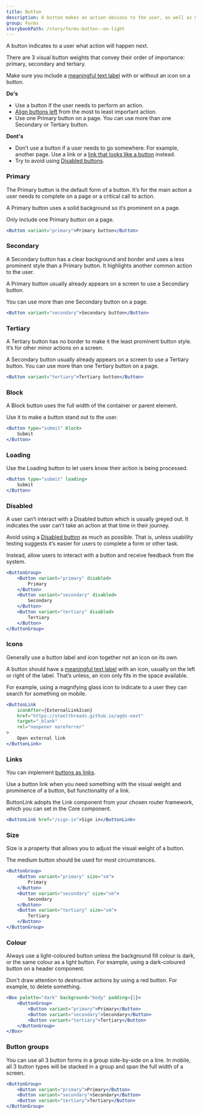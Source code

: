 ```yaml
---
title: Button
description: A button makes an action obvious to the user, as well as making an action faster and easier to perform.
group: Forms
storybookPath: /story/forms-button--on-light
---
```


A button indicates to a user what action will happen next.

There are 3 visual button weights that convey their order of importance: primary, secondary and tertiary.

Make sure you include a [meaningful text label](/packages/forms/button/rationale#meaningful-text-label) with or without an icon on a button.

**Do's**

- Use a button if the user needs to perform an action.
- [Align buttons left](/packages/forms/button/rationale#align-buttons-left) from the most to least important action.
- Use one Primary button on a page. You can use more than one Secondary or Tertiary button.

**Dont's**

- Don’t use a button if a user needs to go somewhere. For example, another page. Use a link or a [link that looks like a button](#links) instead.
- Try to avoid using [Disabled buttons](/packages/forms/button/accessibility).

### Primary

The Primary button is the default form of a button. It’s for the main action a user needs to complete on a page or a critical call to action.

A Primary button uses a solid background so it’s prominent on a page.

Only include one Primary button on a page.

```jsx live
<Button variant="primary">Primary button</Button>
```

### Secondary

A Secondary button has a clear background and border and uses a less prominent style than a Primary button. It highlights another common action to the user.

A Primary button usually already appears on a screen to use a Secondary button.

You can use more than one Secondary button on a page.

```jsx live
<Button variant="secondary">Secondary button</Button>
```

### Tertiary

A Tertiary button has no border to make it the least prominent button style. It’s for other minor actions on a screen.

A Secondary button usually already appears on a screen to use a Tertiary button. You can use more than one Tertiary button on a page.

```jsx live
<Button variant="tertiary">Tertiary button</Button>
```

### Block

A Block button uses the full width of the container or parent element.

Use it to make a button stand out to the user.

```jsx live
<Button type="submit" block>
	Submit
</Button>
```

### Loading

Use the Loading button to let users know their action is being processed.

```jsx live
<Button type="submit" loading>
	Submit
</Button>
```

### Disabled

A user can’t interact with a Disabled button which is usually greyed out. It indicates the user can’t take an action at that time in their journey.

Avoid using a [Disabled button](/packages/forms/button/accessibility) as much as possible. That is, unless usability testing suggests it’s easier for users to complete a form or other task.

Instead, allow users to interact with a button and receive feedback from the system.

```jsx live
<ButtonGroup>
	<Button variant="primary" disabled>
		Primary
	</Button>
	<Button variant="secondary" disabled>
		Secondary
	</Button>
	<Button variant="tertiary" disabled>
		Tertiary
	</Button>
</ButtonGroup>
```

### Icons

Generally use a button label and icon together not an icon on its own.

A button should have a [meaningful text label](/packages/forms/button/rationale#meaningful-text-label) with an icon, usually on the left or right of the label. That’s unless, an icon only fits in the space available.

For example, using a magnifying glass icon to indicate to a user they can search for something on mobile.

```jsx live
<ButtonLink
	iconAfter={ExternalLinkIcon}
	href="https://steelthreads.github.io/agds-next"
	target="_blank"
	rel="noopener noreferrer"
>
	Open external link
</ButtonLink>
```

### Links

You can implement [buttons as links](/packages/forms/button/accessibility).

Use a button link when you need something with the visual weight and prominence of a button, but functionality of a link.

ButtonLink adopts the Link component from your chosen router framework, which you can set in the Core component.

```jsx live
<ButtonLink href="/sign-in">Sign in</ButtonLink>
```

### Size

Size is a property that allows you to adjust the visual weight of a button.

The medium button should be used for most circumstances.

```jsx live
<ButtonGroup>
	<Button variant="primary" size="sm">
		Primary
	</Button>
	<Button variant="secondary" size="sm">
		Secondary
	</Button>
	<Button variant="tertiary" size="sm">
		Tertiary
	</Button>
</ButtonGroup>
```

### Colour

Always use a light-coloured button unless the background fill colour is dark, or the same colour as a light button. For example, using a dark-coloured button on a header component.

Don't draw attention to destructive actions by using a red button. For example, to delete something.

```jsx live
<Box palette="dark" background="body" padding={1}>
	<ButtonGroup>
		<Button variant="primary">Primary</Button>
		<Button variant="secondary">Secondary</Button>
		<Button variant="tertiary">Tertiary</Button>
	</ButtonGroup>
</Box>
```

### Button groups

You can use all 3 button forms in a group side-by-side on a line. In mobile, all 3 button types will be stacked in a group and span the full width of a screen.

```jsx live
<ButtonGroup>
	<Button variant="primary">Primary</Button>
	<Button variant="secondary">Secondary</Button>
	<Button variant="tertiary">Tertiary</Button>
</ButtonGroup>
```
